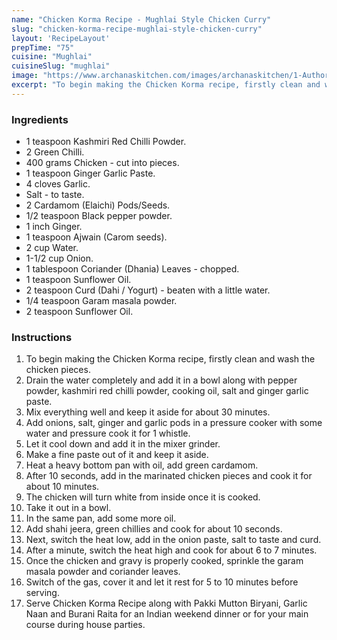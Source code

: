 ---
name: "Chicken Korma Recipe - Mughlai Style Chicken Curry"
slug: "chicken-korma-recipe-mughlai-style-chicken-curry"
layout: 'RecipeLayout'
prepTime: "75"
cuisine: "Mughlai"
cuisineSlug: "mughlai"
image: "https://www.archanaskitchen.com/images/archanaskitchen/1-Author/ruby_pathak-yahoo.com/Chicken_Korma.jpg"
excerpt: "To begin making the Chicken Korma recipe, firstly clean and wash the chicken pieces"
---

### Ingredients

- 1 teaspoon Kashmiri Red Chilli Powder.
- 2 Green Chilli.
- 400 grams Chicken - cut into pieces.
- 1 teaspoon Ginger Garlic Paste.
- 4 cloves Garlic.
- Salt - to taste.
- 2 Cardamom (Elaichi) Pods/Seeds.
- 1/2 teaspoon Black pepper powder.
- 1 inch Ginger.
- 1 teaspoon Ajwain (Carom seeds).
- 2 cup Water.
- 1-1/2 cup Onion.
- 1 tablespoon Coriander (Dhania) Leaves - chopped.
- 1 teaspoon Sunflower Oil.
- 2 teaspoon Curd (Dahi / Yogurt) - beaten with a little water.
- 1/4 teaspoon Garam masala powder.
- 2 teaspoon Sunflower Oil.

### Instructions

1. To begin making the Chicken Korma recipe, firstly clean and wash the chicken pieces.
1. Drain the water completely and add it in a bowl along with pepper powder, kashmiri red chilli powder, cooking oil, salt and ginger garlic paste.
1. Mix everything well and keep it aside for about 30 minutes.
1. Add onions, salt, ginger and garlic pods in a pressure cooker with some water and pressure cook it for 1 whistle.
1. Let it cool down and add it in the mixer grinder.
1. Make a fine paste out of it and keep it aside.
1. Heat a heavy bottom pan with oil, add green cardamom.
1. After 10 seconds, add in the marinated chicken pieces and cook it for about 10 minutes.
1. The chicken will turn white from inside once it is cooked.
1. Take it out in a bowl.
1. In the same pan, add some more oil.
1. Add shahi jeera, green chillies and cook for about 10 seconds.
1. Next, switch the heat low, add in the onion paste, salt to taste and curd.
1. After a minute, switch the heat high and cook for about 6 to 7 minutes.
1. Once the chicken and gravy is properly cooked, sprinkle the garam masala powder and coriander leaves.
1. Switch of the gas, cover it and let it rest for 5 to 10 minutes before serving.
1. Serve Chicken Korma Recipe along with Pakki Mutton Biryani, Garlic Naan and Burani Raita for an Indian weekend dinner or for your main course during house parties.
